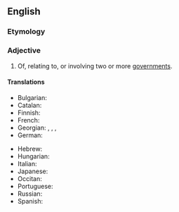 ==English==

===Etymology===
{{prefix|en|inter|governmental}}

===Adjective===
{{en-adj|-}}

# Of, relating to, or involving two or more [[government]]s.

====Translations====
{{trans-top|of, relating to, or involving two or more governments}}
* Bulgarian: {{t|bg|междуправи́телствен}}
* Catalan: {{t|ca|intergovernamental}}
* Finnish: {{t|fi|hallitustenvälinen}}
* French: {{t+|fr|intergouvernemental}}
* Georgian: {{t|ka|მთავრობათაშორისი}}, {{t|ka|მთავრობათაშორისო}}, {{t|ka|მთავრობათშორისი}} {{qualifier|alternative form}}, {{t|ka|მთავრობათშორისო}} {{qualifier|alternative form}}
* German: {{t|de|zwischenstaatlich}}
{{trans-mid}}
* Hebrew: {{t|he|בין-ממשלתי}}
* Hungarian: {{t|hu|kormányközi}}
* Italian: {{t+|it|intergovernativo}}
* Japanese: {{t|ja|[[政府]][[間]]|tr=せいふかん, seifu kan}}
* Occitan: {{t|oc|intergovernamental}}
* Portuguese: {{t|pt|intergovernamental}}
* Russian: {{t+|ru|межправи́тельственный}}
* Spanish: {{t|es|intergubernamental}}
{{trans-bottom}}